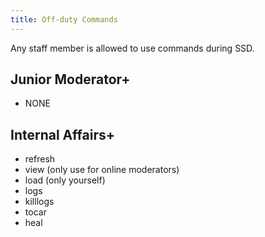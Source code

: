 ```yaml
---
title: Off-duty Commands
---
```


<Callout title="TIP" type="info">
  Any staff member is allowed to use commands during SSD.
</Callout>

## Junior Moderator+

- NONE

## Internal Affairs+

- refresh
- view (only use for online moderators)
- load (only yourself)
- logs
- killlogs
- tocar
- heal
